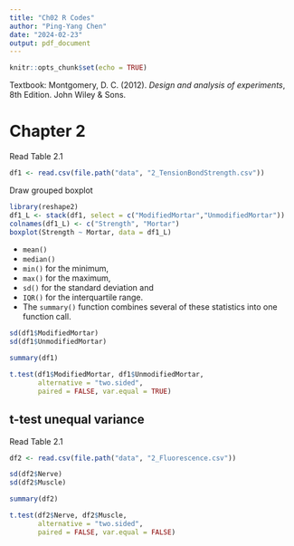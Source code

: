 ```yaml
---
title: "Ch02 R Codes"
author: "Ping-Yang Chen"
date: "2024-02-23"
output: pdf_document
---
```


```r
knitr::opts_chunk$set(echo = TRUE)
```

Textbook: Montgomery, D. C. (2012). *Design and analysis of experiments*, 8th Edition. John Wiley & Sons.

# Chapter 2

Read Table 2.1
```r
df1 <- read.csv(file.path("data", "2_TensionBondStrength.csv"))
```


Draw grouped boxplot
```r
library(reshape2)
df1_L <- stack(df1, select = c("ModifiedMortar","UnmodifiedMortar"))
colnames(df1_L) <- c("Strength", "Mortar")
boxplot(Strength ~ Mortar, data = df1_L)
```

- `mean()`
- `median()`
- `min()` for the minimum,
- `max()` for the maximum,
- `sd()` for the standard deviation and
- `IQR()` for the interquartile range.
- The `summary()` function combines several of these statistics into one function call.

```r
sd(df1$ModifiedMortar)
sd(df1$UnmodifiedMortar)
```


```r
summary(df1)
```


```r
t.test(df1$ModifiedMortar, df1$UnmodifiedMortar,
       alternative = "two.sided",
       paired = FALSE, var.equal = TRUE)
```



## t-test unequal variance

Read Table 2.1
```r
df2 <- read.csv(file.path("data", "2_Fluorescence.csv"))
```


```r
sd(df2$Nerve)
sd(df2$Muscle)
```

```r
summary(df2) 
```


```r
t.test(df2$Nerve, df2$Muscle,
       alternative = "two.sided",
       paired = FALSE, var.equal = FALSE)
```
